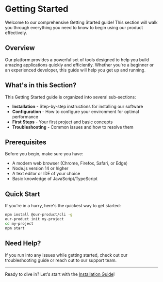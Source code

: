 # Getting Started

Welcome to our comprehensive Getting Started guide! This section will walk you through everything you need to know to begin using our product effectively.

## Overview

Our platform provides a powerful set of tools designed to help you build amazing applications quickly and efficiently. Whether you're a beginner or an experienced developer, this guide will help you get up and running.

## What's in this Section?

This Getting Started guide is organized into several sub-sections:

- **Installation** - Step-by-step instructions for installing our software
- **Configuration** - How to configure your environment for optimal performance
- **First Steps** - Your first project and basic concepts
- **Troubleshooting** - Common issues and how to resolve them

## Prerequisites

Before you begin, make sure you have:

- A modern web browser (Chrome, Firefox, Safari, or Edge)
- Node.js version 14 or higher
- A text editor or IDE of your choice
- Basic knowledge of JavaScript/TypeScript

## Quick Start

If you're in a hurry, here's the quickest way to get started:

```bash
npm install @our-product/cli -g
our-product init my-project
cd my-project
npm start
```

## Need Help?

If you run into any issues while getting started, check out our troubleshooting guide or reach out to our support team.

---

Ready to dive in? Let's start with the [Installation Guide](./installation)!